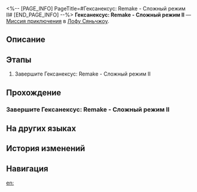 <%-- [PAGE_INFO]
PageTitle=#Гексанексус: Remake - Сложный режим II#
[END_PAGE_INFO] --%>
{{Дополнить|Диалоги.}}
{{Миссия Инфобокс
|id              = 8025220
|Название        = 
|Изображение     = Миссия Гексанексус Remake - Сложный режим II.png
|Тип             = Миссия приключения
|Событие         = 
|Глава           = 
|Условия         = 
|Персонажи       = Первопроходец
|СтартЛокация    = [[Лофу Сяньчжоу]] — [[Дом кандалов]]
|Мир             = Лофу Сяньчжоу
|Предыдущая      = 
|Следующая       = 
|Награды         = 
}}
'''Гексанексус: Remake - Сложный режим II''' — [[Миссия приключения]] в [[Лофу Сяньчжоу]].

==Описание==
{{Описание|<!--официальное описание из Перекрёстка судеб-->}}

==Этапы==
# Завершите Гексанексус: Remake - Сложный режим II

==Прохождение==
{{Дополнить}}
===Завершите Гексанексус: Remake - Сложный режим II===
{{Описание миссии|тип=Миссия приключения|локация=Дом кандалов|Завершите Гексанексус: Remake - Сложный режим II}}
{{Диалог Начало}}
{{Диалог Конец}}

==На других языках==
{{На других языках
|en   = Hexanexus: Remake Hard Mode II
|zhs  = 「枘凿六合•Remake」困难模式II
|zht  = 「枘鑿六合•Remake」困難模式II
|ja   = 「枘構立方・リメイク」難易度・困難II
|ko   = 「모순된 결합체•Remake」 어려움 모드 II
|es   = Hexanexus: Reedición: modo difícil&nbsp;II
|fr   = Mode difficile II de l'Hexanexus V2
|ru   = Гексанексус: Remake - Сложный режим II
|th   = Hexanexus: Remake โหมดยาก II
|vi   = "Khối Lục Giác - Remake" Chế Độ Khó II
|de   = Hexanexus: Remake – Schwerer Modus II
|id   = "Hexanexus: Remake" Mode Sulit II
|pt   = Hexanexus: Remake - Modo Difícil II
}}

==История изменений==
{{История изменений|3.5}}

==Навигация==
{{Миссия приключения Навбокс|Глава }}

[[en:]]
